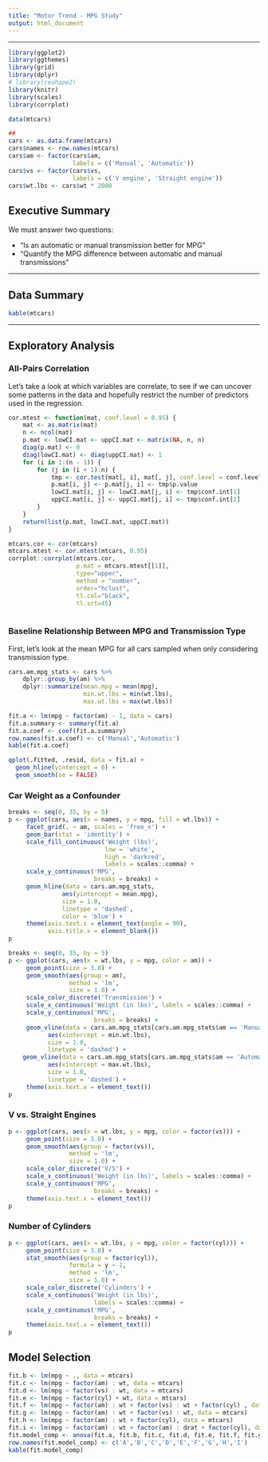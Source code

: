 ---
title: "Motor Trend - MPG Study"
output: html_document
---

---

```{r Load Data, echo = FALSE, message = FALSE, warning = FALSE}

library(ggplot2)
library(ggthemes)
library(grid)
library(dplyr)
# library(reshape2)
library(knitr)
library(scales)
library(corrplot)

data(mtcars)

## 
cars <- as.data.frame(mtcars)
cars$names <- row.names(mtcars)
cars$am <- factor(cars$am, 
                  labels = c('Manual', 'Automatic'))
cars$vs <- factor(cars$vs,
                  labels = c('V engine', 'Straight engine'))
cars$wt.lbs <- cars$wt * 2000

```


## Executive Summary

We must answer two questions:

* "Is an automatic or manual transmission better for MPG"
* "Quantify the MPG difference between automatic and manual transmissions"

---

## Data Summary

```{r}

kable(mtcars)

```

---

## Exploratory Analysis

### All-Pairs Correlation

Let's take a look at which variables are correlate, to see if we can uncover some patterns in the data
and hopefully restrict the number of predictors used in the regression.

```{r, fig.width = 6.4, fig.height = 6.4}

cor.mtest <- function(mat, conf.level = 0.95) {
    mat <- as.matrix(mat)
    n <- ncol(mat)
    p.mat <- lowCI.mat <- uppCI.mat <- matrix(NA, n, n)
    diag(p.mat) <- 0
    diag(lowCI.mat) <- diag(uppCI.mat) <- 1
    for (i in 1:(n - 1)) {
        for (j in (i + 1):n) {
            tmp <- cor.test(mat[, i], mat[, j], conf.level = conf.level)
            p.mat[i, j] <- p.mat[j, i] <- tmp$p.value
            lowCI.mat[i, j] <- lowCI.mat[j, i] <- tmp$conf.int[1]
            uppCI.mat[i, j] <- uppCI.mat[j, i] <- tmp$conf.int[2]
        }
    }
    return(list(p.mat, lowCI.mat, uppCI.mat))
}

mtcars.cor <- cor(mtcars)
mtcars.mtest <- cor.mtest(mtcars, 0.95)
corrplot::corrplot(mtcars.cor, 
                   p.mat = mtcars.mtest[[1]],
                   type="upper", 
                   method = "number",
                   order="hclust", 
                   tl.col="black", 
                   tl.srt=45)
    
```

### Baseline Relationship Between MPG and Transmission Type

First, let's look at the mean MPG for all cars sampled when only considering transmission type.

```{r}

cars.am.mpg_stats <- cars %>%
    dplyr::group_by(am) %>%
    dplyr::summarize(mean.mpg = mean(mpg),
                     min.wt.lbs = min(wt.lbs),
                     max.wt.lbs = max(wt.lbs))

fit.a <- lm(mpg ~ factor(am) - 1, data = cars)
fit.a.summary <- summary(fit.a)
fit.a.coef <- coef(fit.a.summary)
row.names(fit.a.coef) <- c('Manual','Automatic')
kable(fit.a.coef)

qplot(.fitted, .resid, data = fit.a) +
  geom_hline(yintercept = 0) +
  geom_smooth(se = FALSE)


```

### Car Weight as a Confounder

```{r, fig.width = 10, fig.height = 6.4}

breaks <- seq(0, 35, by = 5)
p <- ggplot(cars, aes(x = names, y = mpg, fill = wt.lbs)) + 
     facet_grid(. ~ am, scales = 'free_x') + 
     geom_bar(stat = 'identity') +
     scale_fill_continuous('Weight (lbs)',
                           low = 'white', 
                           high = 'darkred',
                           labels = scales::comma) +
     scale_y_continuous('MPG', 
                        breaks = breaks) +
     geom_hline(data = cars.am.mpg_stats, 
               aes(yintercept = mean.mpg),
               size = 1.0,
               linetype = 'dashed',
               color = 'blue') +
     theme(axis.text.x = element_text(angle = 90),
           axis.title.x = element_blank())
p

```


```{r, fig.width = 10, fig.height = 6.4}

breaks <- seq(0, 35, by = 5)
p <- ggplot(cars, aes(x = wt.lbs, y = mpg, color = am)) + 
     geom_point(size = 3.0) +
     geom_smooth(aes(group = am), 
                 method = 'lm', 
                 size = 1.0) + 
     scale_color_discrete('Transmission') +
     scale_x_continuous('Weight (in lbs)', labels = scales::comma) +
     scale_y_continuous('MPG',
                        breaks = breaks) +
     geom_vline(data = cars.am.mpg_stats[cars.am.mpg_stats$am == 'Manual',], 
           aes(xintercept = min.wt.lbs),
           size = 1.0,
           linetype = 'dashed') +
    geom_vline(data = cars.am.mpg_stats[cars.am.mpg_stats$am == 'Automatic',], 
           aes(xintercept = max.wt.lbs),
           size = 1.0,
           linetype = 'dashed') +
     theme(axis.text.x = element_text())
p

```

### V vs. Straight Engines

```{r, fig.width = 10, fig.height = 6.4}

p <- ggplot(cars, aes(x = wt.lbs, y = mpg, color = factor(vs))) + 
     geom_point(size = 3.0) +
     geom_smooth(aes(group = factor(vs)), 
                 method = 'lm', 
                 size = 1.0) + 
     scale_color_discrete('V/S') +
     scale_x_continuous('Weight (in lbs)', labels = scales::comma) +
     scale_y_continuous('MPG',
                        breaks = breaks) +
     theme(axis.text.x = element_text())
p

```

### Number of Cylinders

```{r, fig.width = 10, fig.height = 6.4}

p <- ggplot(cars, aes(x = wt.lbs, y = mpg, color = factor(cyl))) + 
     geom_point(size = 3.0) +
     stat_smooth(aes(group = factor(cyl)),
                 formula = y ~ 1,
                 method = 'lm', 
                 size = 1.0) + 
     scale_color_discrete('Cylinders') +
     scale_x_continuous('Weight (in lbs)', 
                        labels = scales::comma) +
     scale_y_continuous('MPG',
                        breaks = breaks) +
     theme(axis.text.x = element_text())
p

```


## Model Selection

```{r}

fit.b <- lm(mpg ~ ., data = mtcars)
fit.c <- lm(mpg ~ factor(am) : wt, data = mtcars)
fit.d <- lm(mpg ~ factor(vs) : wt, data = mtcars)
fit.e <- lm(mpg ~ factor(cyl) + wt, data = mtcars)
fit.f <- lm(mpg ~ factor(am) : wt + factor(vs) : wt + factor(cyl) , data = mtcars)
fit.g <- lm(mpg ~ factor(am) : wt + factor(vs) : wt, data = mtcars)
fit.h <- lm(mpg ~ factor(am) : wt + factor(cyl), data = mtcars)
fit.i <- lm(mpg ~ factor(am) : wt + factor(am) : drat + factor(cyl), data = mtcars)
fit.model_comp <- anova(fit.a, fit.b, fit.c, fit.d, fit.e, fit.f, fit.g, fit.h, fit.i)
row.names(fit.model_comp) <- c('A','B','C','D','E','F','G','H','I')
kable(fit.model_comp)

```

